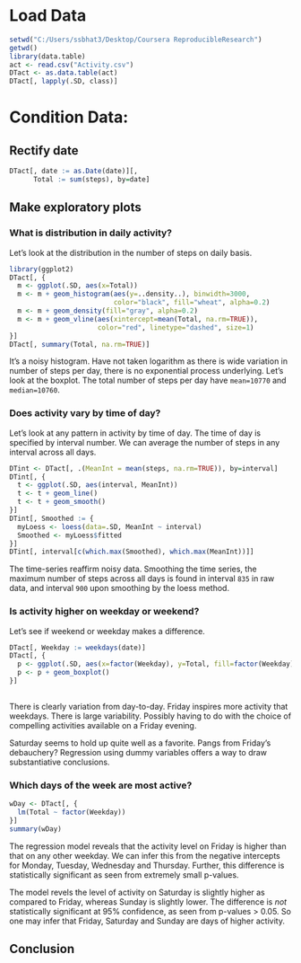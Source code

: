 # Load Data

```r
setwd("C:/Users/ssbhat3/Desktop/Coursera ReproducibleResearch")
getwd()
library(data.table)
act <- read.csv("Activity.csv")
DTact <- as.data.table(act)
DTact[, lapply(.SD, class)]
```

# Condition Data:
## Rectify date

```r
DTact[, date := as.Date(date)][, 
      Total := sum(steps), by=date]

```

## Make exploratory plots
### What is distribution in daily activity?
Let's look at the distribution in the number of steps on daily basis.
```r
library(ggplot2)
DTact[, {
  m <- ggplot(.SD, aes(x=Total))
  m <- m + geom_histogram(aes(y=..density..), binwidth=3000, 
                          color="black", fill="wheat", alpha=0.2) 
  m <- m + geom_density(fill="gray", alpha=0.2)
  m <- m + geom_vline(aes(xintercept=mean(Total, na.rm=TRUE)),
                      color="red", linetype="dashed", size=1)
}]
DTact[, summary(Total, na.rm=TRUE)]

```
It's a noisy histogram. Have not taken logarithm as there is wide variation in number of steps per day, there is no exponential process underlying. Let's look at the boxplot.
The total number of steps per day have `mean=10770` and `median=10760`.

### Does activity vary by time of day?
Let's look at any pattern in activity by time of day. The time of day is specified by interval number. We can average the number of steps in any interval across all days.
```r
DTint <- DTact[, .(MeanInt = mean(steps, na.rm=TRUE)), by=interval]
DTint[, {
  t <- ggplot(.SD, aes(interval, MeanInt))
  t <- t + geom_line()
  t <- t + geom_smooth()
}]
DTint[, Smoothed := {
  myLoess <- loess(data=.SD, MeanInt ~ interval)
  Smoothed <- myLoess$fitted
}]
DTint[, interval[c(which.max(Smoothed), which.max(MeanInt))]]
```
The time-series reaffirm noisy data. Smoothing the time series, the maximum number of steps across all days is found in interval `835` in raw data, and interval `900` upon smoothing by the loess method.

### Is activity higher on weekday or weekend?
Let's see if weekend or weekday makes a difference.
```r
DTact[, Weekday := weekdays(date)]
DTact[, {
  p <- ggplot(.SD, aes(x=factor(Weekday), y=Total, fill=factor(Weekday)))
  p <- p + geom_boxplot()
}]                   
       
```
There is clearly variation from day-to-day. Friday inspires more activity that weekdays. There is large variability. Possibly having to do with the choice of compelling activities available on a Friday evening.

Saturday seems to hold up quite well as a favorite. Pangs from Friday's debauchery? Regression using dummy variables offers a way to draw substantiative conclusions.

### Which days of the week are most active?
```r

wDay <- DTact[, {
  lm(Total ~ factor(Weekday))         
}]
summary(wDay)
```
The regression model reveals that the activity level on Friday is higher than that on any other weekday. We can infer this from the negative intercepts for Monday, Tuesday, Wednesday and Thursday. Further, this difference is statistically significant as seen from extremely small p-values.

The model revels the level of activity on Saturday is slightly higher as compared to Friday, whereas Sunday is slightly lower. The difference is _not_ statistically significant at 95% confidence, as seen from p-values > 0.05. So one may infer that Friday, Saturday and Sunday are days of higher activity. 

## Conclusion ##

